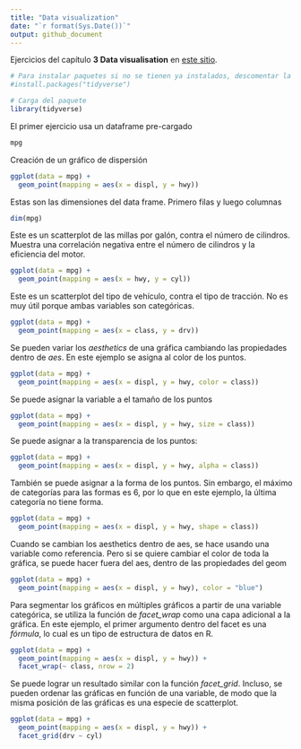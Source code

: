 ```yaml
---
title: "Data visualization"
date: "`r format(Sys.Date())`"
output: github_document
---
```


Ejercicios del capítulo **3 Data visualisation** en [este sitio](https://r4ds.had.co.nz/data-visualisation.html).

```r
# Para instalar paquetes si no se tienen ya instalados, descomentar la siguiente línea
#install.packages("tidyverse")

# Carga del paquete
library(tidyverse)
```

El primer ejercicio usa un dataframe pre-cargado

```r
mpg
```

Creación de un gráfico de dispersión

```r
ggplot(data = mpg) +
  geom_point(mapping = aes(x = displ, y = hwy))
```

Estas son las dimensiones del data frame. Primero filas y luego columnas
```r
dim(mpg)
```

Este es un scatterplot de las millas por galón, contra el número de cilindros. Muestra una correlación negativa entre el número de cilindros y la eficiencia del motor.

```r
ggplot(data = mpg) +
  geom_point(mapping = aes(x = hwy, y = cyl))
```

Este es un scatterplot del tipo de vehículo, contra el tipo de tracción. No es muy útil porque ambas variables son categóricas.

```r
ggplot(data = mpg) +
  geom_point(mapping = aes(x = class, y = drv))
```

Se pueden variar los *aesthetics* de una gráfica cambiando las propiedades dentro de *aes*. En este ejemplo se asigna al color de los puntos.

```r
ggplot(data = mpg) +
  geom_point(mapping = aes(x = displ, y = hwy, color = class))
```

Se puede asignar la variable a el tamaño de los puntos

```r
ggplot(data = mpg) +
  geom_point(mapping = aes(x = displ, y = hwy, size = class))
```

Se puede asignar a la transparencia de los puntos:

```r
ggplot(data = mpg) +
  geom_point(mapping = aes(x = displ, y = hwy, alpha = class))
```

También se puede asignar a la forma de los puntos. Sin embargo, el máximo de categorías para las formas es 6, por lo que en este ejemplo, la última categoría no tiene forma.

```r
ggplot(data = mpg) +
  geom_point(mapping = aes(x = displ, y = hwy, shape = class))
```

Cuando se cambian los aesthetics dentro de aes, se hace usando una variable como referencia. Pero si se quiere cambiar el color de toda la gráfica, se puede hacer fuera del aes, dentro de las propiedades del geom

```r
ggplot(data = mpg) +
  geom_point(mapping = aes(x = displ, y = hwy), color = "blue")
```

Para segmentar los gráficos en múltiples gráficos a partir de una variable categórica, se utiliza la función de *facet_wrap* como una capa adicional a la gráfica. En este ejemplo, el primer argumento dentro del facet es una *fórmula*, lo cual es un tipo de estructura de datos en R.

```r
ggplot(data = mpg) +
  geom_point(mapping = aes(x = displ, y = hwy)) +
  facet_wrap(~ class, nrow = 2)
```

Se puede lograr un resultado similar con la función *facet_grid*. Incluso, se pueden ordenar las gráficas en función de una variable, de modo que la misma posición de las gráficas es una especie de scatterplot.

```r
ggplot(data = mpg) +
  geom_point(mapping = aes(x = displ, y = hwy)) +
  facet_grid(drv ~ cyl)
```

